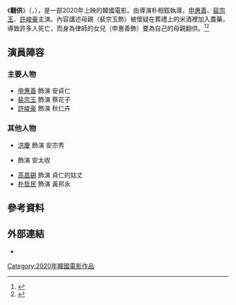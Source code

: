 {{Tone|time=2020-07-29T11:33:11+00:00}}
{{Infobox Film
|片名        = 翻供
|電影原名    ={{lang|ko|''결백''}}
|圖像        = 
|圖像說明    = 
|導演        = 朴相鉉
|監製        = 
|製片        = 
|原作        = 
|編劇        = 
|主演        = {{ubl|[[申惠善|申惠善]]|[[裴宗玉|裴宗玉]]|[[許峻豪|許峻豪]]}}
|分級        = 
|副標題      = 
|主題曲      = 
|片頭曲      = 
|片尾曲      = 
|配樂        =
|攝影        = 
|剪輯        = 
|製片商      = IDIOPLAN
|發行商      = 索尼影視娛樂
|上映日期    = {{flagicon|KOR}} 2020年6月10日<br />{{flagicon|TWN}} 2020年7月22日<br />{{flagicon|Singapore}} 2020年8月6日
|片長        = 110分鐘
|產地        = {{KOR}}
|語言        = [[韓語|韓語]]
|官方網站    = 
|預算        = 
|票房        = 
|續集        = 
|cn_name     = 
|hk_name     = 
|tw_name     = 翻供
|sg_name     = 清白
}}

《'''翻供'''》（{{lang-ko|'''결백'''}}，{{lang-en|''Innocence''}}），是一部2020年上映的韓國電影。由導演朴相鉉執導，[[申惠善|申惠善]]、[[裴宗玉|裴宗玉]]、[[許峻豪|許峻豪]]主演。內容講述母親（裴宗玉飾）被懷疑在葬禮上的米酒裡加入農藥，導致許多人死亡，而身為律師的女兒（申惠善飾）要為自己的母親翻供。<ref>{{cite news|author=簡恒宇|url=https://www.storm.mg/article/2849272|title=改編11年前真實事件！王牌律師為失智母親翻供　南韓雙女主角懸疑片結局超乎想像|publisher=風傳媒|language=zh-hant|date=2020-07-14}}</ref><ref>{{cite news|url=https://www.beauty321.com/post/34138|title=《翻供》解開零散的記憶 ! 近年最刺激的懸疑片，真人真事7月22日登上大螢幕!|publisher=Beauty美人圈|language=zh-hant|date=2020-07-21}}</ref>

== 演員陣容 ==
=== 主要人物 ===
* [[申惠善|申惠善]] 飾演 安貞仁
* [[裴宗玉|裴宗玉]] 飾演 蔡花子
* [[許峻豪|許峻豪]] 飾演 秋仁卉

=== 其他人物 ===
* [[洪慶_(演員)|洪慶]] 飾演 安宗秀
* {{link-ko|崔洪日|최홍일}} 飾演 安太收
* [[高昌錫|高昌錫]] 飾演 貞仁的姑丈
* [[朴哲民_(演員)|朴哲民]] 飾演 黃邦永

== 參考資料 ==
{{reflist}}

== 外部連結 ==
* {{IMDb title|12515958}}

[[Category:2020年韓國電影作品|Category:2020年韓國電影作品]]